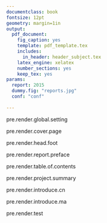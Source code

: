 ```yaml
---
documentclass: book
fontsize: 12pt
geometry: margin=1in
output:
  pdf_document:
    fig_caption: yes
    template: pdf_template.tex
    includes:
      in_header: header_subject.tex
    latex_engine: xelatex
    number_sections: yes
    keep_tex: yes
params:
  report: 2015
  dummy.fig: "reports.jpg"
  conf: "conf"
  
---
```

<!-- global setting -->

pre.render.global.setting

<!-- cover page -->

pre.render.cover.page

<!-- header footer -->

pre.render.head.foot

<!-- preface -->

pre.render.report.preface

<!-- table of cntents -->

pre.render.table.of.contents

<!-- document body -->

\mytext

<!-- chapter 1 project summary -->

pre.render.project.summary

<!-- chapter 2 introduce of subject cn -->

pre.render.introduce.cn

<!-- chapter 3 introduce of subject cn -->

pre.render.introduce.ma



pre.render.test


\questiontitle{典型题目3: C3AO0123}

\begin{figure}[H]
\includegraphics[width=\textwidth]{`r params$dummy.fig`}
\caption{测试图标题-1-A}
\label{fig:{测试图标题-1-A}}
\end{figure}
\clearpage